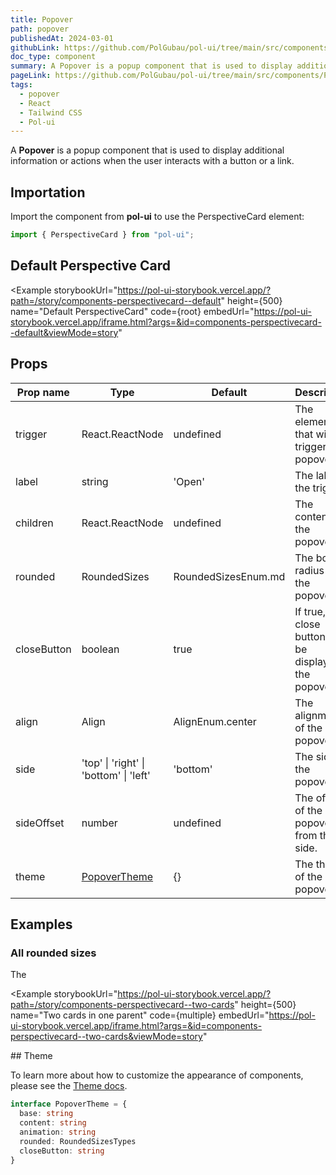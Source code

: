 ```yaml
---
title: Popover
path: popover
publishedAt: 2024-03-01
githubLink: https://github.com/PolGubau/pol-ui/tree/main/src/components/Popover
doc_type: component
summary: A Popover is a popup component that is used to display additional information or actions when the user interacts with a button or a link.
pageLink: https://github.com/PolGubau/pol-ui/tree/main/src/components/Popover
tags:
  - popover
  - React
  - Tailwind CSS
  - Pol-ui
---
```



A **Popover** is a popup component that is used to display additional information or actions when the user interacts with a button or a link.

## Importation

Import the component from **pol-ui** to use the PerspectiveCard element:

```jsx
import { PerspectiveCard } from "pol-ui";
```

## Default Perspective Card

<Example
  storybookUrl="https://pol-ui-storybook.vercel.app/?path=/story/components-perspectivecard--default"
  height={500}
  name="Default PerspectiveCard"
  code={root}
  embedUrl="https://pol-ui-storybook.vercel.app/iframe.html?args=&id=components-perspectivecard--default&viewMode=story"
>
  <RootCode />
</Example>

## Props

| Prop name   | Type                                   | Default             | Description                                               |
| ----------- | -------------------------------------- | ------------------- | --------------------------------------------------------- |
| trigger     | React.ReactNode                        | undefined           | The element that will trigger the popover.                |
| label       | string                                 | 'Open'              | The label of the trigger.                                 |
| children    | React.ReactNode                        | undefined           | The content of the popover.                               |
| rounded     | RoundedSizes                           | RoundedSizesEnum.md | The border radius of the popover.                         |
| closeButton | boolean                                | true                | If true, a close button will be displayed in the popover. |
| align       | Align                                  | AlignEnum.center    | The alignment of the popover.                             |
| side        | 'top' \| 'right' \| 'bottom' \| 'left' | 'bottom'            | The side of the popover.                                  |
| sideOffset  | number                                 | undefined           | The offset of the popover from the side.                  |
| theme       | [PopoverTheme](#theme)                 | {}                  | The theme of the popover.                                 |

## Examples

### All rounded sizes

The 

<Example
  storybookUrl="https://pol-ui-storybook.vercel.app/?path=/story/components-perspectivecard--two-cards"
  height={500}
  name="Two cards in one parent"
  code={multiple}
  embedUrl="https://pol-ui-storybook.vercel.app/iframe.html?args=&id=components-perspectivecard--two-cards&viewMode=story"
>
  <MultipleCode />
</Example>
## Theme

To learn more about how to customize the appearance of components, please see the [Theme docs](/docs/theming).

```ts
interface PopoverTheme = {
  base: string
  content: string
  animation: string
  rounded: RoundedSizesTypes
  closeButton: string
}
```
